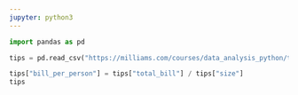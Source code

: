 ```yaml
---
jupyter: python3
---
```


```python
import pandas as pd

tips = pd.read_csv("https://milliams.com/courses/data_analysis_python/tips.csv")
```

```python
tips["bill_per_person"] = tips["total_bill"] / tips["size"]
tips
```

